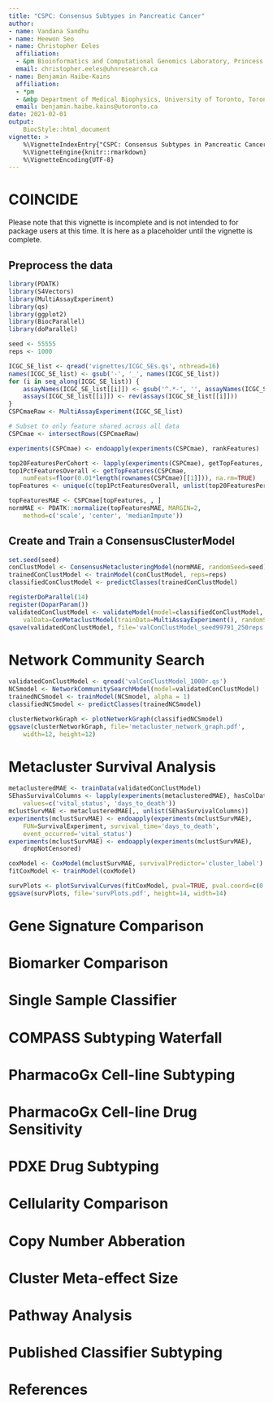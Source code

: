 ```yaml
---
title: "CSPC: Consensus Subtypes in Pancreatic Cancer"
author:
- name: Vandana Sandhu
- name: Heewon Seo
- name: Christopher Eeles
  affiliation:
  - &pm Bioinformatics and Computational Genomics Laboratory, Princess Margaret Cancer Center, University Health Network, Toronto, Ontario, Canada
  email: christopher.eeles@uhnresearch.ca
- name: Benjamin Haibe-Kains
  affiliation:
  - *pm
  - &mbp Department of Medical Biophysics, University of Toronto, Toronto, Canada
  email: benjamin.haibe.kains@utoronto.ca
date: 2021-02-01
output:
    BiocStyle::html_document
vignette: >
    %\VignetteIndexEntry{"CSPC: Consensus Subtypes in Pancreatic Cancer"}
    %\VignetteEngine{knitr::rmarkdown}
    %\VignetteEncoding{UTF-8}
---
```


# COINCIDE

Please note that this vignette is incomplete and is not intended to for package
users at this time. It is here as a placeholder until the vignette is complete.

## Preprocess the data

```r
library(PDATK)
library(S4Vectors)
library(MultiAssayExperiment)
library(qs)
library(ggplot2)
library(BiocParallel)
library(doParallel)

seed <- 55555
reps <- 1000

ICGC_SE_list <- qread('vignettes/ICGC_SEs.qs', nthread=16)
names(ICGC_SE_list) <- gsub('-', '_', names(ICGC_SE_list))
for (i in seq_along(ICGC_SE_list)) {
    assayNames(ICGC_SE_list[[i]]) <- gsub('^.*-', '', assayNames(ICGC_SE_list[[i]]))
    assays(ICGC_SE_list[[i]]) <- rev(assays(ICGC_SE_list[[i]]))
}
CSPCmaeRaw <- MultiAssayExperiment(ICGC_SE_list)

# Subset to only feature shared across all data
CSPCmae <- intersectRows(CSPCmaeRaw)
```

```r
experiments(CSPCmae) <- endoapply(experiments(CSPCmae), rankFeatures)

top20FeaturesPerCohort <- lapply(experiments(CSPCmae), getTopFeatures, numFeats=20)
top1PctFeaturesOverall <- getTopFeatures(CSPCmae, 
    numFeats=floor(0.01*length(rownames(CSPCmae)[[1]])), na.rm=TRUE)
topFeatures <- unique(c(top1PctFeaturesOverall, unlist(top20FeaturesPerCohort)))
```

```r
topFeaturesMAE <- CSPCmae[topFeatures, , ]
normMAE <- PDATK::normalize(topFeaturesMAE, MARGIN=2, 
    method=c('scale', 'center', 'medianImpute'))
```

## Create and Train a ConsensusClusterModel

```r
set.seed(seed)
conClustModel <- ConsensusMetaclusteringModel(normMAE, randomSeed=seed)
trainedConClustModel <- trainModel(conClustModel, reps=reps)
classifiedConClustModel <- predictClasses(trainedConClustModel)
```

<!-- ```{r, eval=FALSE}
normalsMAE <- qread('../data/normalsMAE.qs')
topFeatsNormalMAE <- normalsMAE[topFeatures, ]
preprocNormMAE <- normalize(topFeatsNormalMAE, MARGIN=1,
  method=c('medianImpute', 'scale', 'center'))
```

```r
normalsConClustModel <- ConsensusMetaclusteringModel(preprocNormMAE, 
  randomSeed=seed)
trainedNormalsConClustModel <- trainModel(normalsConClustModel, reps=reps)
classifiedNormConClustModel <- predictClasses(trainedNormalsConClustModel)
``` -->

```r
registerDoParallel(14)
register(DoparParam())
validatedConClustModel <- validateModel(model=classifiedConClustModel, 
    valData=ConMetaclustModel(trainData=MultiAssayExperiment(), randomSeed=seed))
qsave(validatedConClustModel, file='valConClustModel_seed99791_250reps.qs')
```

# Network Community Search

```r
validatedConClustModel <- qread('valConClustModel_1000r.qs')
NCSmodel <- NetworkCommunitySearchModel(model=validatedConClustModel)
trainedNCSmodel <- trainModel(NCSmodel, alpha = 1)
classifiedNCSmodel <- predictClasses(trainedNCSmodel)
```

```r
clusterNetworkGraph <- plotNetworkGraph(classifiedNCSmodel)
ggsave(clusterNetworkGraph, file='metacluster_network_graph.pdf',
    width=12, height=12)
```

# Metacluster Survival Analysis

```r
metaclusteredMAE <- trainData(validatedConClustModel)
SEhasSurvivalColumns <- lapply(experiments(metaclusteredMAE), hasColDataColumns, 
    values=c('vital_status', 'days_to_death'))
mclustSurvMAE <- metaclusteredMAE[,, unlist(SEhasSurvivalColumns)]
experiments(mclustSurvMAE) <- endoapply(experiments(mclustSurvMAE), 
    FUN=SurvivalExperiment, survival_time='days_to_death', 
    event_occurred='vital_status')
experiments(mclustSurvMAE) <- endoapply(experiments(mclustSurvMAE), 
    dropNotCensored)
```

```r
coxModel <- CoxModel(mclustSurvMAE, survivalPredictor='cluster_label')
fitCoxModel <- trainModel(coxModel)
```

```r
survPlots <- plotSurvivalCurves(fitCoxModel, pval=TRUE, pval.coord=c(0.9, 3000))
ggsave(survPlots, file='survPlots.pdf', height=14, width=14)
```

# Gene Signature Comparison




# Biomarker Comparison




# Single Sample Classifier




# COMPASS Subtyping Waterfall



# PharmacoGx Cell-line Subtyping




# PharmacoGx Cell-line Drug Sensitivity




# PDXE Drug Subtyping



# Cellularity Comparison




# Copy Number Abberation




# Cluster Meta-effect Size




# Pathway Analysis




# Published Classifier Subtyping



# References


